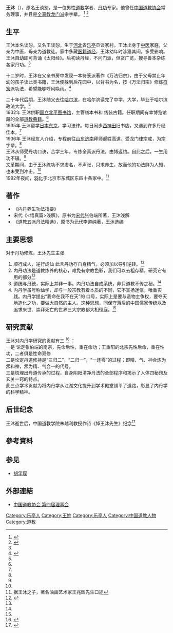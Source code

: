 {{Portal|道教|Pakua with frame.svg|size=65}}
{{Infobox Taoist<!-- 道教人物信息框 -->
| 圖像            = 王沐青年时期照片，侧面像1.jpg
| 圖像大小        = 300px
| 圖像說明        = 青年时代的王沐
| 姓名            = 王沐<br />王谈恕<br />
| 字              = 
| 號              = 
| 出生日期        = 1908年
| 出生地          = [[河北|河北]][[乐亭县|乐亭县]]
| 逝世日期        = 1992年
| 逝世地点        = {{PRC}}[[北京市|北京市]][[东城区|东城区]]
| 居住地          = [[北京|北京]]
| 籍貫            = [[河北|河北]]
| 公民權          =
| 國籍            = {{PRC}}
| 種族            = [[汉族|汉族]]
| 著名成就        = 
| 宗派            = [[全真道|全真道]][[龙门派|龙门派]]
| 呼號            = 
| 修行法門        = [[内丹|内丹]]
| 頭銜            = 
| 教育程度        = [[东京大学|东京大学]]
| 修煉地          = [[北京|北京]]
| 師承            = [[全真|全真]][[龙门派|龙门派]]郝姓高道
| 徒弟與學生      = [[胡孚琛|胡孚琛]]等
| 何者的化身與轉世= 
| 轉世為          = 
| 傳人            = 
| 著作            = 《内丹养生功法指要》<br />《<悟真篇>浅解》<br />《道教五派丹法精选》<br />
| 獎項            = 
| 簽名            = 
| 備註            = 
}}
{{道教}}

'''王沐'''（{{bd|1908年||1992年}}），原名王谈恕，是一位男性[[道教|道教]]学者、[[内丹|丹功]]专家。他曾任[[中国道教协会|中国道教协会]]常务理事，并且是[[全真教|全真教]][[龙门派|龙门派]]宗字辈。
<ref name="yangsheng">{{cite book |author1=王沐 |title=《内丹养生功法指要》 |date=1991 |publisher=东方出版社 |location=中国北京 |isbn=978-7-5060-0133-5 |page=第3页 |edition=第1版}}</ref>
<ref name="neidanyanjiu">{{cite journal |author1=王彤江 |title=王沐先生的 内丹学研究 |journal=中国道教 |date=2017-05-17|issue=5 |page=59 |doi=10.19420/j.cnki.10069593.2017.05.017 |url=https://kns.cnki.net/KCMS/detail/detail.aspx?dbcode=CJFQ&dbname=CJFDLAST2017&filename=DAJA201705020&v=MjM5NDRiN0c0SDliTXFvOUhaSVI4ZVgxTHV4WVM3RGgxVDNxVHJXTTFGckNVUjdxZmIrUnFGaTNsVjc3TElTekI= |accessdate=2020-08-25}}</ref>

== 生平 ==
王沐本名谈恕，又名王谈恕，生于[[河北|河北]]省[[乐亭|乐亭]]县谈家村。王沐出身于[[中医|中医]]家庭，父亲为中医，母亲为道教徒。家中多藏[[中医典籍列表|医籍]][[道经|道经]]，王沐幼年时涉猎其间，多受影响。王沐自幼即可背诵《太阳经》。后初读丹经，不问门派，但贪广览，搜寻善本杂练各家丹功。<ref name="yangsheng" />

十二岁时，王沐在父亲书房中发现一本符箓派著作《万法归宗》，由于父母禁止年幼的孩子读此类书籍，王沐便躲到后花园中，以背书为名，按《万法归宗》修炼[[符箓|符箓]]派功法，希望能够呼风唤雨。<ref name="qigong">{{cite journal |author1=张慧姝 |title=孜孜不倦五十载 弘扬道家内丹学——访道教龙门派内丹研究专家王沐先生 |journal=中华气功 |date=1991.01 |issue=1991年第一期 |page=40}}</ref>

二十年代后期，王沐随父去往[[哈尔滨|哈尔滨]]，在哈尔滨读完了中学，大学，毕业于哈尔滨政法大学。<ref name="qigong"/><br>
1932年 王沐供职[[国立北平图书馆|国立北平图书馆]]，主管缮本书和 线装古籍。任职期间有幸博览馆藏的全部[[道经|道教典籍]]。<ref name="yangsheng" /><br>
1935年 王沐留学[[日本|日本]][[东京|东京]]，学习法律。每日闲步[[西神田|西神田]]旧书店，又遇到许多丹经佳本。<ref name="yangsheng" /><br>
1936年 王沐经友人介绍，专程前往[[山东|山东]][[济南|济南]]拜师郝姓高道，受龙门律宗戒，为宗字辈。<ref name="yangsheng" /><br>
王沐从师受丹功口诀，苦学三年，专炼全真派丹法，由博返约。自此之后，一生用功不辍。<ref name="yangsheng" /><br>
文革期间，由于王沐练功不求虚名，不声张，只求养生，故而他的功法鲜为人知，也未受到冲击。<ref name="yangsheng" /><br>

1992年夜间，[[尸解|羽化]]于北京市东城区东四十条家中。<ref name="yuhua"> 据王沐之子，著名油画艺术家王兆辉先生口述</ref><br>

== 著作 ==
* 《内丹养生功法指要》
* 宋代《<悟真篇>浅解》，原书为[[宋代|宋代]]张伯端所著，王沐浅解
* 《道教五派丹法精选》，原书为[[元代|元代]]李道纯著，王沐选编

== 主要思想 ==
对于丹功修炼，王沐先生主张
# 顺行成人，逆行成仙 此言丹功存自身精气，必须加以导引逆转。<ref name="neidan">{{cite journal |author1=王沐 |title=内丹 |journal=中国道教 |date=1987.01 |volume=ISSN:1006-9593 |issue=1987年 第一期 |page=61 |url=https://kns.cnki.net/KCMS/detail/detail.aspx?dbcode=CJFQ&dbname=CJFD8589&filename=DAJA198701024&v=MTg0NjdmYitScEZpcmxWci9NSVN6QmI3S3hGdGJNcm85SFlJUjhlWDFMdXhZUzdEaDFUM3FUcldNMUZyQ1VSN3E=}}</ref>
# 内丹功法是道教炼养的核心，难免有宗教色彩，我们可以去粗存精，研究它有用的部分<ref name="neidan"/>
# 道统与丹统，实际上并非一事。内丹功法自成系统，非只道教不传之秘。<ref name="neidan"/>
# 内丹学虽号称仙学，却与一般宗教有着本质的不同，它不宣扬迷信，唯重实践。内丹学提出“我命在我不在天”的 口号，实际上是要与造物主争权，要夺天地造化之功，要做大自然的主人。这种思想，同保守落后的中国儒家传统以及追求来世、崇拜死亡的世界三大宗教都大相径庭。<ref name="yangsheng"/>

== 研究贡献 ==

王沐对内丹学研究的贡献有三 <ref name="yangsheng376">{{cite book |author1=王沐 |title=《内丹养生功法指要》 |date=2008 |publisher=东方出版社 |location=中国北京 |isbn=978-7-5060-0133-5 |page=第376页 |edition=第2版}}</ref>
：<br>
一是 论定张伯端的南宗，先命后性，重在命功；王重阳的北宗先性后命，重在性功，二者俱是性命双修<br>

二是论定丹道修持是“三归二”，“二归一”，“一还零”的过程；即精、气、神合炼为炁和神，炁为精、气合一的代号。<br>
三是梳理出丹道传承的过程，自身阴阳清净丹法的全部程序和揭示了人体四秘窍及玄关一窍的特点。<br>
此三点学术贡献为将内丹学从江湖文化提升到学术殿堂铺平了道路，彰显了内丹学的科学精神。<br>

== 后世纪念 ==
王沐逝世后，中国道教学院朱越利教授作诗《悼王沐先生》纪念<ref name="zyl">{{cite journal |author1=朱越利 |title=悼王沐先生 |journal=中国道教 |date=1992.03 |volume=ISSN:1006-9593 |issue=1992年 第三期 |page=54 |url=https://kns.cnki.net/KCMS/detail/detail.aspx?dbcode=CJFQ&dbname=CJFD9093&filename=DAJA199203027&v=MDAwNDFyQ1VSN3FmYitScEZpcmxWYi9JSVN6QmI3S3hGOVBNckk5SFk0UjhlWDFMdXhZUzdEaDFUM3FUcldNMUY=}}</ref>

== 參考資料 ==
{{Reflist|2}}

== 参见 ==
* [[胡孚琛|胡孚琛]]

== 外部連結 ==

* [http://www.taoist.org.cn/getDjzsById.do?id=1666 中国道教协会 第四届理事会] {{Wayback|url=http://www.taoist.org.cn/getDjzsById.do?id=1666 |date=20200225142755 }}

{{中国道教协会第四届理事会}}

{{Authority control}}
{{DEFAULTSORT:Wang}}

[[Category:乐亭人|Category:乐亭人]]

[[Category:王姓|Category:王姓]]
[[Category:乐亭人|Category:乐亭人]]
[[Category:中国道教人物|Category:中国道教人物]]
[[Category:道教|Category:道教]]